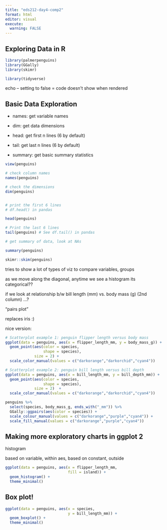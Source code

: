 ```yaml
---
title: "eds212-day4-comp2"
format: html
editor: visual
execute: 
  warning: FALSE
---
```


## Exploring Data in R

```r
library(palmerpenguins)
library(GGally)
library(skimr)

library(tidyverse)

```

echo -- setting to false = code doesn't show when rendered

## Basic Data Exploration

-   names: get variable names

-   dim: get data dimensions

-   head: get first n lines (6 by default)

-   tail: get last n lines (6 by default)

-   summary: get basic summary statistics

```r
view(penguins)

```

```r
# check column names
names(penguins)

```

```r
# check the dimensions
dim(penguins)
```

```         
```

```r
# print the first 6 lines
# df.head() in pandas

head(penguins)
```

```r
# Print the last 6 lines 
tail(penguins) # See df.tail() in pandas


```

```r
# get summary of data, look at NAs

summary(penguins)


```

```r
skimr::skim(penguins)
```

tries to show a lot of types of viz to compare variables, groups

as we move along the diagonal, anytime we see a histogram its categorical??

if we look at relationship b/w bill length (mm) vs. body mass (g) (2nd column) ...?

"pairs plot"

replaces iris :)

nice version:

```r
# Scatterplot example 1: penguin flipper length versus body mass
ggplot(data = penguins, aes(x = flipper_length_mm, y = body_mass_g)) +
  geom_point(aes(color = species, 
                 shape = species),
             size = 2) +
  scale_color_manual(values = c("darkorange","darkorchid","cyan4")) 
```

```r

# Scatterplot example 2: penguin bill length versus bill depth
ggplot(data = penguins, aes(x = bill_length_mm, y = bill_depth_mm)) +
  geom_point(aes(color = species, 
                 shape = species),
             size = 2)  +
  scale_color_manual(values = c("darkorange","darkorchid","cyan4"))
```

```r
penguins %>%
  select(species, body_mass_g, ends_with("_mm")) %>% 
  GGally::ggpairs(aes(color = species)) +
  scale_colour_manual(values = c("darkorange","purple","cyan4")) +
  scale_fill_manual(values = c("darkorange","purple","cyan4"))
```

## Making more exploratory charts in ggplot 2

histogram

based on variable, within aes, based on constant, outside

```r
ggplot(data = penguins, aes(x = flipper_length_mm,
                            fill = island)) +
  geom_histogram() +
  theme_minimal()
```

## Box plot!

```r
ggplot(data = penguins, aes(x = species,
                            y = bill_length_mm)) +
  geom_boxplot() +
  theme_minimal()
```
